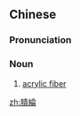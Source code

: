 {{also|腈纶}}
==Chinese==
{{zh-forms|s=腈纶}}

===Pronunciation===
{{zh-pron
|m=jīnglún
|c=cing1 leon4
|cat=n
}}

===Noun===
{{zh-noun}}

# [[acrylic fiber]]

[[zh:腈綸]]